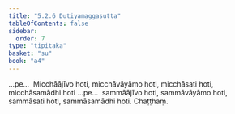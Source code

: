 ```yaml
---
title: "5.2.6 Dutiyamaggasutta"
tableOfContents: false
sidebar:
  order: 7
type: "tipitaka"
basket: "su"
book: "a4"
---
```



<DynamicBreadcrumb />

<Division number="216" book="a4" bookNo="15" page="549">

<Paragraph number="1386" book="a4">
…pe…  Micchāājīvo hoti, micchāvāyāmo hoti, micchāsati hoti, micchāsamādhi hoti …pe…  sammāājīvo hoti, sammāvāyāmo hoti, sammāsati hoti, sammāsamādhi hoti.

</Paragraph>
</Division>

<Paragraph number="1387" type="center" book="a4">
Chaṭṭhaṃ.
</Paragraph>